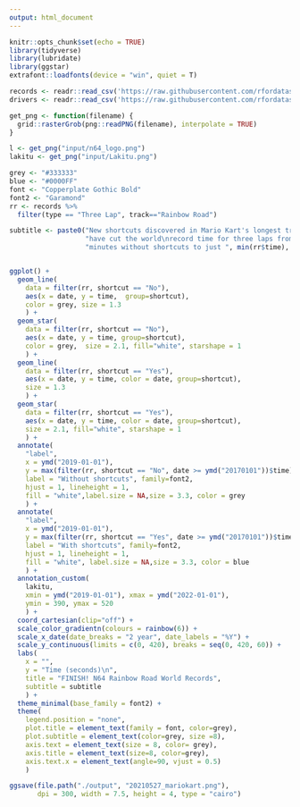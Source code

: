 ```yaml
---
output: html_document
---
```


```r
knitr::opts_chunk$set(echo = TRUE)
library(tidyverse)
library(lubridate)
library(ggstar)
extrafont::loadfonts(device = "win", quiet = T)

records <- readr::read_csv('https://raw.githubusercontent.com/rfordatascience/tidytuesday/master/data/2021/2021-05-25/records.csv')
drivers <- readr::read_csv('https://raw.githubusercontent.com/rfordatascience/tidytuesday/master/data/2021/2021-05-25/drivers.csv')
```

```r
get_png <- function(filename) {
  grid::rasterGrob(png::readPNG(filename), interpolate = TRUE)
}

l <- get_png("input/n64_logo.png")
lakitu <- get_png("input/Lakitu.png")
```

```r
grey <- "#333333"
blue <- "#0000FF"
font <- "Copperplate Gothic Bold"
font2 <- "Garamond"
rr <- records %>%
  filter(type == "Three Lap", track=="Rainbow Road") 

subtitle <- paste0("New shortcuts discovered in Mario Kart's longest track, Rainbow Road, ", 
                   "have cut the world\nrecord time for three laps from nearly 6 ", 
                   "minutes without shortcuts to just ", min(rr$time), " seconds.")


ggplot() + 
  geom_line(
    data = filter(rr, shortcut == "No"), 
    aes(x = date, y = time,  group=shortcut), 
    color = grey, size = 1.3
    ) + 
  geom_star(
    data = filter(rr, shortcut == "No"), 
    aes(x = date, y = time, group=shortcut), 
    color = grey,  size = 2.1, fill="white", starshape = 1
    ) +
  geom_line(
    data = filter(rr, shortcut == "Yes"), 
    aes(x = date, y = time, color = date, group=shortcut), 
    size = 1.3
    ) + 
  geom_star(
    data = filter(rr, shortcut == "Yes"), 
    aes(x = date, y = time, color = date, group=shortcut), 
    size = 2.1, fill="white", starshape = 1
    ) +
  annotate(
    "label", 
    x = ymd("2019-01-01"), 
    y = max(filter(rr, shortcut == "No", date >= ymd("20170101"))$time) + 25, 
    label = "Without shortcuts", family=font2,
    hjust = 1, lineheight = 1, 
    fill = "white",label.size = NA,size = 3.3, color = grey
    ) + 
  annotate(
    "label", 
    x = ymd("2019-01-01"), 
    y = max(filter(rr, shortcut == "Yes", date >= ymd("20170101"))$time) + 25, 
    label = "With shortcuts", family=font2,
    hjust = 1, lineheight = 1, 
    fill = "white", label.size = NA,size = 3.3, color = blue
    ) + 
  annotation_custom(
    lakitu, 
    xmin = ymd("2019-01-01"), xmax = ymd("2022-01-01"), 
    ymin = 390, ymax = 520
    ) + 
  coord_cartesian(clip="off") + 
  scale_color_gradientn(colours = rainbow(6)) +
  scale_x_date(date_breaks = "2 year", date_labels = "%Y") +
  scale_y_continuous(limits = c(0, 420), breaks = seq(0, 420, 60)) + 
  labs(
    x = "", 
    y = "Time (seconds)\n",
    title = "FINISH! N64 Rainbow Road World Records", 
    subtitle = subtitle
    ) + 
  theme_minimal(base_family = font2) + 
  theme(
    legend.position = "none", 
    plot.title = element_text(family = font, color=grey), 
    plot.subtitle = element_text(color=grey, size =8), 
    axis.text = element_text(size = 8, color= grey), 
    axis.title = element_text(size=8, color=grey),
    axis.text.x = element_text(angle=90, vjust = 0.5)
    )

ggsave(file.path("./output", "20210527_mariokart.png"), 
       dpi = 300, width = 7.5, height = 4, type = "cairo")
```


